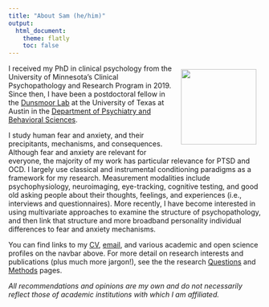 ```yaml
---
title: "About Sam (he/him)"
output:
  html_document:
    theme: flatly
    toc: false
---
```


<img src="images/frank%20and%20sam.jpg" align="right" width="150" height="150" style="padding: 10px"/> I received my PhD in clinical psychology from the University of Minnesota's Clinical Psychopathology and Research Program in 2019. Since then, I have been a postdoctoral fellow in the [Dunsmoor Lab](https://sites.utexas.edu/dunsmoorlab/) at the University of Texas at Austin in the [Department of Psychiatry and Behavioral Sciences](https://dellmed.utexas.edu/units/department-of-psychiatry).

I study human fear and anxiety, and their precipitants, mechanisms, and consequences. Although fear and anxiety are relevant for everyone, the majority of my work has particular relevance for PTSD and OCD. I largely use classical and instrumental conditioning paradigms as a framework for my research. Measurement modalities include psychophysiology, neuroimaging, eye-tracking, cognitive testing, and good old asking people about their thoughts, feelings, and experiences (i.e., interviews and questionnaires). More recently, I have become interested in using multivariate approaches to examine the structure of psychopathology, and then link that structure and more broadband personality individual differences to fear and anxiety mechanisms.

You can find links to my [CV](https://docs.google.com/document/d/1SldleDb_AhA70YG2lC9bvojNgnqQXSPokj3dLNMhkGY/edit?usp=sharing), [email](mailto:%3Csamuel.e.cooper@gmail.com%3E), and various academic and open science profiles on the navbar above. For more detail on research interests and publications (plus much more jargon!), see the the research [Questions](questions.html) and [Methods](methods.html) pages.

*All recommendations and opinions are my own and do not necessarily reflect those of academic institutions with which I am affiliated.*

